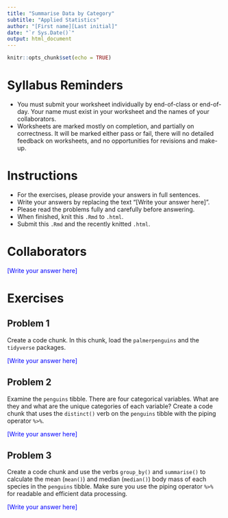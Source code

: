 ---
title: "Summarise Data by Category"
subtitle: "Applied Statistics"
author: "[First name][Last initial]"
date: "`r Sys.Date()`"
output: html_document
---

```{r setup, include=FALSE}
knitr::opts_chunk$set(echo = TRUE)
```

# Syllabus Reminders

* You must submit your worksheet individually by end-of-class or end-of-day. Your name must exist in your worksheet and the names of your collaborators.
* Worksheets are marked mostly on completion, and partially on correctness. It will be marked either pass or fail, there will no detailed feedback on worksheets, and no opportunities for revisions and make-up.

# Instructions

* For the exercises, please provide your answers in full sentences.
* Write your answers by replacing the text "[Write your answer here]".
* Please read the problems fully and carefully before answering.
* When finished, knit this `.Rmd` to `.html`.
* Submit this `.Rmd` and the recently knitted `.html`.

# Collaborators

::: {style="color: blue;"}
[Write your answer here]
:::

# Exercises

## Problem 1

Create a code chunk. In this chunk, load the `palmerpenguins` and the `tidyverse` packages.

::: {style="color: blue;"}
[Write your answer here]
:::

## Problem 2

Examine the `penguins` tibble. There are four categorical variables. What are they and what are the unique categories of each variable? Create a code chunk that uses the `distinct()` verb on the `penguins` tibble with the piping operator `%>%`.

::: {style="color: blue;"}
[Write your answer here]
:::

## Problem 3

Create a code chunk and use the verbs `group_by()` and `summarise()` to calculate the mean (`mean()`) and median (`median()`) body mass of each species in the `penguins` tibble. Make sure you use the piping operator `%>%` for readable and efficient data processing.

::: {style="color: blue;"}
[Write your answer here]
:::
